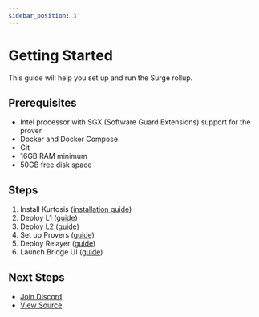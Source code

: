 ```yaml
---
sidebar_position: 3
---
```


# Getting Started

This guide will help you set up and run the Surge rollup.

## Prerequisites

- Intel processor with SGX (Software Guard Extensions) support for the prover
- Docker and Docker Compose
- Git
- 16GB RAM minimum
- 50GB free disk space

## Steps

1. Install Kurtosis ([installation guide](https://docs.kurtosis.com/quickstart))
2. Deploy L1 ([guide](./deploy-l1.mdx))
3. Deploy L2 ([guide](./deploy-l2.mdx))
4. Set up Provers ([guide](./provers/index.mdx))
5. Deploy Relayer ([guide](./deploy-relayer.mdx))
6. Launch Bridge UI ([guide](./deploy-bridge-ui.mdx))

## Next Steps

- [Join Discord](https://discord.gg/nethermind)
- [View Source](https://github.com/NethermindEth)
